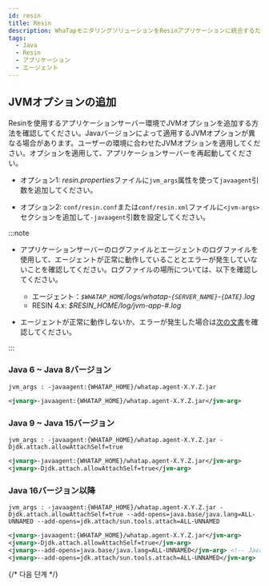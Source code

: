 ```yaml
---
id: resin
title: Resin
description: WhaTapモニタリングソリューションをResinアプリケーションに統合するためのJVM(Java Virtual Machine) オプションの追加方法についての詳細な案内を提供します。ユーザーは本文書を通じて、Javaエージェントのインストール後、Resinアプリケーションの性能および可用性モニタリングのために必要なJVM設定を適用する方法を段階別に確認することができます。エージェントのインストール過程の中で必須JVMオプションの構成とResinとの円滑な統合のための最適な設定方法、ヒストグラムの照会方法が含まれています。
tags:
  - Java
  - Resin
  - アプリケーション
  - エージェント
---
```


## JVMオプションの追加

Resinを使用するアプリケーションサーバー環境でJVMオプションを追加する方法を確認してください。Javaバージョンによって適用するJVMオプションが異なる場合があります。ユーザーの環境に合わせたJVMオプションを適用してください。オプションを適用して、アプリケーションサーバーを再起動してください。

- オプション1: *resin.properties*ファイルに`jvm_args`属性を使って`javaagent`引数を追加してください。

- オプション2: `conf/resin.conf`または`conf/resin.xml`ファイルに`<jvm-args>`セクションを追加して`-javaagent`引数を設定してください。

:::note

- アプリケーションサーバーのログファイルとエージェントのログファイルを使用して、エージェントが正常に動作していることとエラーが発生していないことを確認してください。ログファイルの場所については、以下を確認してください。

  - エージェント：_`$WHATAP_HOME`/logs/whatap-`{SERVER_NAME}`-`{DATE}`.log_
  - RESIN 4.x: _$RESIN_HOME/log/jvm-app-#.log_

- エージェントが正常に動作しないか、エラーが発生した場合は[次の文書](../install-check)を確認してください。

:::

### Java 6 ~ Java 8バージョン

```properties title="resin.properties"
jvm_args : -javaagent:{WHATAP_HOME}/whatap.agent-X.Y.Z.jar
```

```xml title="resin.conf | resin.xml"
<jvmarg>-javaagent:{WHATAP_HOME}/whatap.agent-X.Y.Z.jar</jvm-arg>
```

### Java 9 ~ Java 15バージョン

```properties title="resin.properties"
jvm_args : -javaagent:{WHATAP_HOME}/whatap.agent-X.Y.Z.jar -Djdk.attach.allowAttachSelf=true
```

```xml title="resin.conf | resin.xml"
<jvmarg>-javaagent:{WHATAP_HOME}/whatap.agent-X.Y.Z.jar</jvm-arg>
<jvmarg>-Djdk.attach.allowAttachSelf=true</jvm-arg>
```

### Java 16バージョン以降

```properties title="resin.properties"
jvm_args : -javaagent:{WHATAP_HOME}/whatap.agent-X.Y.Z.jar -Djdk.attach.allowAttachSelf=true --add-opens=java.base/java.lang=ALL-UNNAMED --add-opens=jdk.attach/sun.tools.attach=ALL-UNNAMED
```

```xml title="resin.conf | resin.xml"
<jvmarg>-javaagent:{WHATAP_HOME}/whatap.agent-X.Y.Z.jar</jvm-arg>
<jvmarg>-Djdk.attach.allowAttachSelf=true</jvm-arg>
<jvmarg>--add-opens=java.base/java.lang=ALL-UNNAMED</jvm-arg> <!-- Java 17 or later -->
<jvmarg>--add-opens=jdk.attach/sun.tools.attach=ALL-UNNAMED</jvm-arg>
```


<Setheapmemory />

{/* 다음 단계 */}

<Nextstep />
